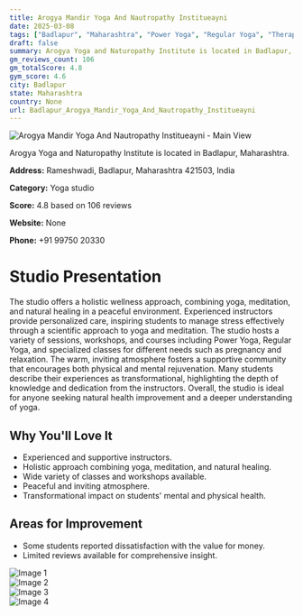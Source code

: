 ```yaml
---
title: Arogya Mandir Yoga And Nautropathy Institueayni
date: 2025-03-08
tags: ["Badlapur", "Maharashtra", "Power Yoga", "Regular Yoga", "Therapeutic Yoga", "peaceful atmosphere", "supportive community", "Badlapur"]  
draft: false
summary: Arogya Yoga and Naturopathy Institute is located in Badlapur, Maharashtra.
gm_reviews_count: 106
gm_totalScore: 4.8
gym_score: 4.6
city: Badlapur
state: Maharashtra
country: None
url: Badlapur_Arogya_Mandir_Yoga_And_Nautropathy_Institueayni
---
```


<div className="aspect-[16/9] relative my-8">
  <img 
    src="https://lh5.googleusercontent.com/p/AF1QipPcJDAJsLkyiYQWZOCVBUcYa8MRw7NjEdByvbN-=w1920-h1080-k-no"
    alt="Arogya Mandir Yoga And Nautropathy Institueayni - Main View"
    className="object-cover absolute inset-0 w-full h-full rounded-lg"
  />
</div>

Arogya Yoga and Naturopathy Institute is located in Badlapur, Maharashtra.

**Address:** Rameshwadi, Badlapur, Maharashtra 421503, India

**Category:** Yoga studio

**Score:** 4.8 based on 106 reviews

**Website:** None

**Phone:** +91 99750 20330

# Studio Presentation

The studio offers a holistic wellness approach, combining yoga, meditation, and natural healing in a peaceful environment. Experienced instructors provide personalized care, inspiring students to manage stress effectively through a scientific approach to yoga and meditation. The studio hosts a variety of sessions, workshops, and courses including Power Yoga, Regular Yoga, and specialized classes for different needs such as pregnancy and relaxation. The warm, inviting atmosphere fosters a supportive community that encourages both physical and mental rejuvenation. Many students describe their experiences as transformational, highlighting the depth of knowledge and dedication from the instructors. Overall, the studio is ideal for anyone seeking natural health improvement and a deeper understanding of yoga.

## Why You'll Love It

- Experienced and supportive instructors.
- Holistic approach combining yoga, meditation, and natural healing.
- Wide variety of classes and workshops available.
- Peaceful and inviting atmosphere.
- Transformational impact on students' mental and physical health.

## Areas for Improvement

- Some students reported dissatisfaction with the value for money.
- Limited reviews available for comprehensive insight.

<div className="grid grid-cols-1 xl:grid-cols-2 gap-4 my-8">
<div className="aspect-[4/3] relative"><img src="https://lh5.googleusercontent.com/p/AF1QipOfDRiQ0g11Np-tz5IsImskuKdxEZHnk6Znf1HB=w1920-h1080-k-no" alt="Image 1" className="object-cover absolute inset-0 w-full h-full rounded-lg" /></div>
<div className="aspect-[4/3] relative"><img src="https://lh5.googleusercontent.com/p/AF1QipOy3OvqA2gxj6rWLn7YWy72lmSQPb5S3LfRxV3E=w1920-h1080-k-no" alt="Image 2" className="object-cover absolute inset-0 w-full h-full rounded-lg" /></div>
<div className="aspect-[4/3] relative"><img src="https://lh5.googleusercontent.com/p/AF1QipPUPDRyGmOGYq49ROngG8S4va7IqbXx0gh8SgcT=w1920-h1080-k-no" alt="Image 3" className="object-cover absolute inset-0 w-full h-full rounded-lg" /></div>
<div className="aspect-[4/3] relative"><img src="https://lh5.googleusercontent.com/p/AF1QipOCnYA-65TXIX46c1RiCOdFu7e0eZ6dB1NildXW=w1920-h1080-k-no" alt="Image 4" className="object-cover absolute inset-0 w-full h-full rounded-lg" /></div>
</div>